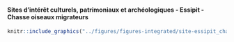 #### Sites d’intérêt culturels, patrimoniaux et archéologiques - Essipit - Chasse oiseaux migrateurs {-}


<!-- -------------------------------------------------- -->

```r
knitr::include_graphics("../figures/figures-integrated/site-essipit_chasse_oiseaux.png")
```

<br>
